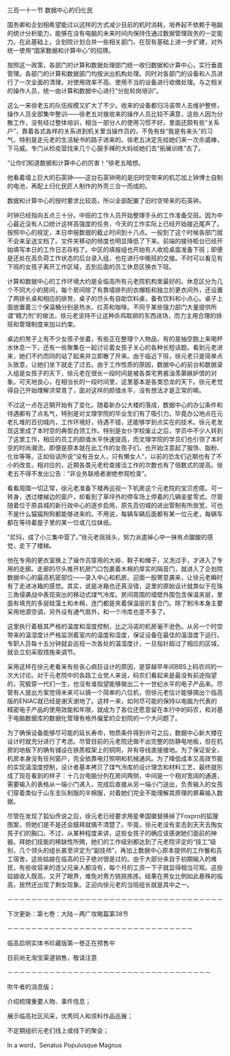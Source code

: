 

三百一十一节 数据中心的归化民

国务卿和企划相希望能过以这样的方式减少目前的机时消耗，培养起不依赖于电脑的统计分析能力，能够在没有电脑的未来时间内保持住通过数据管理政务的一定能力。在此基础上，企划院计划合并一些相关部门，在现有基础上进一步扩建，对外统一使用“国家数据和计算中心”的招牌。

按照这一政策，各部门的计算和数据处理部门统一收归数据和计算中心，实行垂直管理。各部门的计算和数据部门均按派出机构处理。同时对各部门的设备和人员进行了一次全面的清理，对使用效率不高、使用不当的设备进行收缴处理。与之相关的操作人员，统一由计算和数据中心进行“分批轮岗培训”。

这么一来徐老五的队伍规模又扩大了不少。收来的设备都归冯诺带人去维护整修，操作人员全部集中整训――徐老五对接收来的操作人员比较不满意，这些人因为分散工作，没有经过整体培训，相当一部分人的使用习惯不好。里面还颇有些“关系户”，靠着各式各样的关系进到机关里当操作员的，不免有些“我是有来头”的习气，特别是走元老的生活秘书的路子进来的。徐老五决定先给她们来一次杀威棒，下马威。专门从检疫营找来几个心狠手辣的大妈给她们去“拓展训练”去了。

“让你们知道数据和计算中心的厉害！”徐老五暗想。

他看着墙上巨大的石英钟――这台石英钟用的是旧时空带来的机芯加上钟博士自制的电池，再配上归化民匠人制作的外壳三合一而成的。

数据和计算中心的授时要求比较高，所以全部配置了旧时空带来的石英钟。

时钟已经指向五点三十分。中班的工作人员开始整理手头的工作准备交班。因为中心最近没有人口统计这样高强度的任务，今天的工作实际上已经开始接近尾声了。按照中心的规定，本日申报数据的截止时间到十八点。一般到了这个时候各部门就不会来呈送文档了。文件夹移动的频度也明显降低了下来。前端的接待柜台已经开始填写本日的工作日志存档了。中区的填报组也开始有人收拾桌面准备下班；即便是还处在高负荷工作状态的后台录入组，也在进行中晚班的交接。不时可以看见有下班的女孩子离开工作区域，去到后面的员工休息区换衣下班。

计算和数据中心的工作环境大约是全临高所有元老院机构里最好的。休息区分为几个不同大小的房间，每个房间除了有靠墙排列的衣帽柜和独立的更衣间外，还设置了两排长桌和相应的排凳，桌子的尽头有自助饮料桌，备有饮料和小点心。桌子上面放置着三个保温桶分别是热水、红茶和咖啡。不同于某些强力部门大量提供所谓“精力剂”的做法，徐元老坚持不让这种杀鸡取卵的东西进场，而力主用合理的排班和管理制度来加以约束。

桌边的凳子上有不少女孩子坐着，有些正在整理个人物品，有的是抽空跑上来喝杯水休息一下，还有一些聚集在一起讨论着女孩子关心的各种长短话题。看到元老进来，她们不约而同的站了起来并立即散了开来。由于临近下班，徐元老只是简单点头致意，让她们坐下就走了过去。由于工作性质的原因，数据中心的前台和数据录入组是女孩子的天下，徐元老在很长一段时间是被各类宅男酱油羡慕嫉妒恨的对象。可天地良心，在相当长的一段时间里，这里基本是各类恐龙的天下。徐元老觉得自己开始理解洪常青了，面对这样的颜值水平，没有想法才是正常的嘛。

不过这一点在近期开始有了变化。随着新办公大楼的落成，数据中心的办公条件和待遇都有了点名气，特别是对文理学院的毕业生们有了吸引力。毕竟办公地点在元老扎堆的百仞城内，工作环境好，待遇不错，还能够学到点实在的技术。徐元老发现这里成了本时空的典型白领工作。特别是女仆学校废止之后，学员中不少人转到了这里工作，相应的员工的颜值水平快速提高，而文理学院的学员们也引领了本时空的时尚潮流，即便是原本就在此工作的女孩子们，也开始注意起了服饰、脂粉、化妆等等。正如俗话所说“没有丑女人，只有懒女人”，以前的恐龙们近期也有了不小的改变。相对应的，近期各类元老检查接洽工作的次数也有了倍数式的提高。徐老五不得不发出公告：“非业务联络者谢绝参观检查”。

看看周围一切正常，徐元老准备下楼再巡视一下机房这个元老院的宝贝疙瘩。可一转身，透过楼梯边的窗户，却看到了草坪外的停车场上停着的几辆金星零式。尽管随着位于原县城的新行政中心的逐步启用，原先百仞城的进出管制有所放宽，可也不是什么猫猫狗狗都能够进来的。不用说，每辆车辆后面都有某一位元老，每辆车都在等待着屋子里的某一位或几位妹纸。

“尼玛，成了小三集中营了。”徐元老摇摇头，努力派遣掉心中一抹有点酸酸的感觉，走下了楼梯。

他在专用的更衣室换上了操作员穿用的大褂、鞋子和帽子，又洗过手，才进入了专用的走廊。走廊的尽头推开机房门口包裹着木棉的厚实的隔音门，就进入了企划院数据中心的最高机密部位――录入中心和机房。迎面一股寒意袭来，让徐元老瞬时有了走进冰箱的感觉。其实，说是冰箱也还真没错，这里的原始设计就类似于在珠三角侵袭战中表现突出的移动式煤气冷库。房间周围的墙壁外围包含保温夹层，里面有填充的多层硅藻土和木棉，连门都是夹着保温层的复合门。除了制冷本身主要采用地源空调，另外设有通气扇外，和一个冷库也差不多了。

这里执行着极其严格的温度和湿度控制，比之冯诺的机房毫不逊色。从另一个时空带来的温湿度计严格监测着室内的温度和湿度，保证设备在最佳的温湿度下运行。专职人员每十五分钟就会巡视一次各处的温湿度计，一旦指针超过了相应的区域，就会立刻采取措施来调节。

采用这样在徐元老看来有些丧心病狂设计的原因，是穿越早年间BBS上码农间的一次大讨论。对于元老院中的各路工业党人来说，码农们看起来是最没有前途指望的，究极穿一代们一生，也没有谁指望能够做出二十一世纪水平的电子产品来。尽管有人提出方案觉得未来可以搞一个简单的八位机，但徐元老估计能够搞出个临高版的ENIAC就已经是谢天谢地了。这样一来，如何尽可能的保持以电脑为代表的精密电子产品的使用效能和年限，就成为了各位还愿意留在本行中的码农，和对基于电脑数据库的数据化管理有格外偏爱的企划院的一个大问题了。

为了确保设备能够尽可能的延长寿命，物质条件得到许可之后，数据中心新大楼在设计时就充分进行了考虑。尽管目前的元老院还做不出完整的防静电地板，但在机房的地板下的确有铺设在铁质框架上的铜网，并有导线直接接地。为了保证安全，机房本身没有任何窗户，完全依靠电灯照明和机械通风。为了降低成本又高效节能的实现温湿度控制，设计者基本拷贝了煤气冷库的设计理念和材料工艺，最终就形成了现在看到的样子：十几台电脑分列在房间两侧，中间是一个相对宽阔的通道，需要输入的表格从一端小门递入，完成后直接从另一端小门送出，负责输入的女孩们穿着类似于山东支队制服的半棉服，对着她们完全不能理解其原理的屏幕输入数据。

尽管在发现了狐仙传说之后，徐元老已经要求用星拳国徽替换掉了Foxpro的狐狸图案，但她们是不是还会膜拜就搞不清楚了。毕竟，徐元老没有变态到天天去掏女孩子们的胸口。不过，从某种程度来讲，这些女孩子的确应该感谢她们面前的神器。拜她们技能的稀缺性所赐，她们的工作级别都达到了元老院评定的“技工”级别，几个领头的组长甚至评定为“副技师”，再加上数据中心原本提供的工作餐和员工宿舍，这些姑娘在临高的日子绝对很是过的。由于大部分来自于初期输入的难民，有些收容来的连父兄亲人都没有，每个月的工资一下子就显得相当可观。这些姑娘收入既高，又开了眼界，难免对男方挑挑拣拣。结果在男女比例如此悬殊的临高，居然还出现了剩女现象。正迎向徐元老的当班组长就是其中之一。

－－－－－－－－－－－－－－－－－－－－－－－－－－－－－－－－－－－－

下次更新：第七卷：大陆－两广攻略篇第38节

－－－－－－－－－－－－－－－－－－－－－－－－－－－－－－－

临高启明实体书珍藏版第一卷正在预售中

目前尚无淘宝渠道销售，敬请注意

－－－－－－－－－－－－－－－－－－－－－－－－－－－－－－－－－－

吹牛者的消息版；

介绍梳理重要人物、事件信息；

展示临高社区风采，优秀同人和资料作品巡展；

不定期组织元老们线上或线下的聚会；

In a word，Senatus Populusque Magnus

